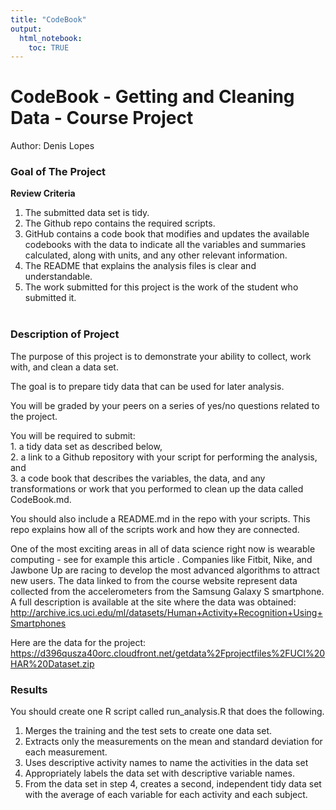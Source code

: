 ```yaml
---
title: "CodeBook"
output: 
  html_notebook:
    toc: TRUE
---
```


# CodeBook - Getting and Cleaning Data - Course Project 

Author: Denis Lopes


### Goal of The Project
**Review Criteria**

1. The submitted data set is tidy.  
2. The Github repo contains the required scripts.  
3. GitHub contains a code book that modifies and updates 
    the available codebooks with the data to indicate all 
    the variables and summaries calculated, along with units,
    and any other relevant information.  
4. The README that explains the analysis files is clear 
    and understandable.  
5. The work submitted for this project is the work of the
    student who submitted it.
\    
\    
    
    
### Description of Project

The purpose of this project is to demonstrate your ability to collect, 
work with, and clean a data set.  

The goal is to prepare tidy data that can be used for later analysis.  

You will be graded by your peers on a series of yes/no questions 
related to the project.  

You will be required to submit:  
1. a tidy data set as described below,  
2. a link to a Github repository with your script for performing
the analysis, and  
3. a code book that describes the variables, the data, and any 
transformations or work that you performed to clean up the data 
called CodeBook.md.  

You should also include a README.md in the repo 
with your scripts. This repo explains how all of the scripts work and
how they are connected.
\


One of the most exciting areas in all of data science right now is 
wearable computing - see for example this article . Companies like
Fitbit, Nike, and Jawbone Up are racing to develop the most advanced 
algorithms to attract new users. The data linked to from the course
website represent data collected from the accelerometers from the 
Samsung Galaxy S smartphone. A full description is available 
at the site where the data was obtained:
[http://archive.ics.uci.edu/ml/datasets/Human+Activity+Recognition+Using+Smartphones](http://archive.ics.uci.edu/ml/datasets/Human+Activity+Recognition+Using+Smartphones)


Here are the data for the project:
[https://d396qusza40orc.cloudfront.net/getdata%2Fprojectfiles%2FUCI%20HAR%20Dataset.zip](https://d396qusza40orc.cloudfront.net/getdata%2Fprojectfiles%2FUCI%20HAR%20Dataset.zip)

### Results

You should create one R script called run_analysis.R that does the following.

1. Merges the training and the test sets to create one data set.  
2. Extracts only the measurements on the mean and standard deviation
    for each measurement.
3. Uses descriptive activity names to name the activities in the data set
4. Appropriately labels the data set with descriptive variable names.
5. From the data set in step 4, creates a second, independent tidy data 
set with the average of each variable for each activity and each subject.
\
\
\

